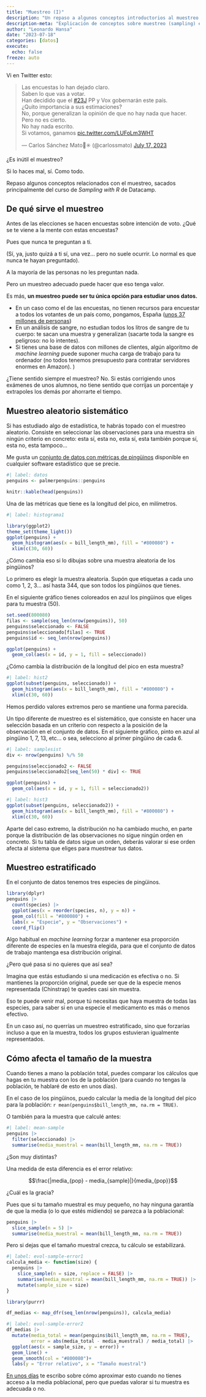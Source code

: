 ```yaml
---
title: "Muestreo (I)"
description: "Un repaso a algunos conceptos introductorios al muestreo estadístico"
description-meta: "Explicación de conceptos sobre muestreo (sampling) estadístico"
author: "Leonardo Hansa"
date: "2023-07-18"
categories: [datos]
execute: 
  echo: false
freeze: auto
---
```


Vi en Twitter esto: 

<blockquote class="twitter-tweet"><p lang="es" dir="ltr">Las encuestas lo han dejado claro.<br>Saben lo que vas a votar.<br>Han decidido que el <a href="https://twitter.com/hashtag/23J?src=hash&amp;ref_src=twsrc%5Etfw">#23J</a> PP y Vox gobernarán este país.<br>¿Quito importancia a sus estimaciones?<br>No, porque generalizan la opinión de que no hay nada que hacer.<br>Pero no es cierto. <br>No hay nada escrito.<br>Si votamos, ganamos <a href="https://t.co/LUFoLm3WHT">pic.twitter.com/LUFoLm3WHT</a></p>&mdash; Carlos Sánchez Mato🔻✳️ (@carlossmato) <a href="https://twitter.com/carlossmato/status/1681041667573334019?ref_src=twsrc%5Etfw">July 17, 2023</a></blockquote> <script async src="https://platform.twitter.com/widgets.js" charset="utf-8"></script>

¿Es inútil el muestreo? 

Si lo haces mal, sí. Como todo. 

Repaso algunos conceptos relacionados con el muestreo, sacados principalmente del curso de _Sampling with R_ de Datacamp. 

## De qué sirve el muestreo

Antes de las elecciones se hacen encuestas sobre intención de voto. ¿Qué se te viene a la mente con estas encuestas?

Pues que nunca te preguntan a ti. 

(Sí, ya, justo quizá a ti sí, una vez... pero no suele ocurrir. Lo normal es que nunca te hayan preguntado). 

A la mayoría de las personas no les preguntan nada. 

Pero un muestreo adecuado puede hacer que eso tenga valor. 

Es más, **un muestreo puede ser tu única opción para estudiar unos datos.**

- En un caso como el de las encuestas, no tienen recursos para encuestar a todos los votantes de un país como, pongamos, España ([unos 37 millones de personas](https://www.boe.es/boe/dias/2019/12/02/pdfs/BOE-A-2019-17344.pdf))
- En un análisis de sangre, no estudian todos los litros de sangre de tu cuerpo: te sacan una muestra y generalizan (sacarte toda la sangre es peligroso: no lo intentes). 
- Si tienes una base de datos con millones de clientes, algún algoritmo de _machine learning_ puede suponer mucha carga de trabajo para tu ordenador (no todos tenemos presupuesto para contratar servidores enormes en Amazon). )

¿Tiene sentido siempre el muestreo? No. Si estás corrigiendo unos exámenes de unos alumnos, no tiene sentido que corrijas un porcentaje y extrapoles los demás por ahorrarte el tiempo. 

## Muestreo aleatorio sistemático

Si has estudiado algo de estadística, te habrás topado con el muestreo aleatorio. Consiste en seleccionar las observaciones para una muestra sin ningún criterio en concreto: esta sí, esta no, esta sí, esta también porque sí, esta no, esta tampoco...

Me gusta un [conjunto de datos con métricas de pingüinos](https://allisonhorst.github.io/palmerpenguins/) disponible en cualquier software estadístico que se precie. 


```r
#| label: datos
penguins <- palmerpenguins::penguins

knitr::kable(head(penguins))
```

Una de las métricas que tiene es la longitud del pico, en milímetros. 

```r
#| label: histograma1

library(ggplot2)
theme_set(theme_light())
ggplot(penguins) + 
  geom_histogram(aes(x = bill_length_mm), fill = "#800080") + 
  xlim(c(30, 60))
```

¿Cómo cambia eso si lo dibujas sobre una muestra aleatoria de los pingüinos?

Lo primero es elegir la muestra aleatoria. Supón que etiquetas a cada uno como 1, 2, 3... así hasta 344, que son todos los pingüinos que tienes. 

En el siguiente gráfico tienes coloreados en azul los pingüinos que eliges para tu muestra (50). 

```r
set.seed(800080)
filas <- sample(seq_len(nrow(penguins)), 50)
penguins$seleccionado <- FALSE
penguins$seleccionado[filas] <- TRUE
penguins$id <- seq_len(nrow(penguins))

ggplot(penguins) + 
  geom_col(aes(x = id, y = 1, fill = seleccionado))

```

¿Cómo cambia la distribución de la longitud del pico en esta muestra? 

```r
#| label: hist2
ggplot(subset(penguins, seleccionado)) + 
  geom_histogram(aes(x = bill_length_mm), fill = "#800080") + 
  xlim(c(30, 60))
```

Hemos perdido valores extremos pero se mantiene una forma parecida. 

Un tipo diferente de muestreo es el sistemático, que consiste en hacer una selección basada en un criterio con respecto a la posición de la observación en el conjunto de datos. En el siguiente gráfico, pinto en azul al pingüino 1, 7, 13, etc... o sea, selecciono al primer pingüino de cada 6. 


```r
#| label: samplesist
div <- nrow(penguins) %/% 50

penguins$seleccionado2 <- FALSE
penguins$seleccionado2[seq_len(50) * div] <- TRUE

ggplot(penguins) + 
  geom_col(aes(x = id, y = 1, fill = seleccionado2))
```

```r
#| label: hist3
ggplot(subset(penguins, seleccionado2)) + 
  geom_histogram(aes(x = bill_length_mm), fill = "#800080") + 
  xlim(c(30, 60))
```

Aparte del caso extremo, la distribución no ha cambiado mucho, en parte porque la distribución de las observaciones no sigue ningún orden en concreto. Si tu tabla de datos sigue un orden, deberás valorar si ese orden afecta al sistema que eliges para muestrear tus datos. 


## Muestreo estratificado

En el conjunto de datos tenemos tres especies de pingüinos. 

```r
library(dplyr)
penguins |> 
  count(species) |> 
  ggplot(aes(x = reorder(species, n), y = n)) + 
  geom_col(fill = "#800080") +
  labs(x = "Especie", y = "Observaciones") + 
  coord_flip()
```

Algo habitual en _machine learning_ forzar a mantener esa proporción diferente de especies en la muestra elegida, para que el conjunto de datos de trabajo mantenga esa distribución original. 

¿Pero qué pasa si no quieres que así sea? 

Imagina que estás estudiando si una medicación es efectiva o no. Si mantienes la proporción original, puede ser que de la especie menos representada (Chinstrap) te quedes casi sin muestra. 

Eso te puede venir mal, porque tú necesitas que haya muestra de todas las especies, para saber si en una especie el medicamento es más o menos efectivo. 

En un caso así, no querrías un muestreo estratificado, sino que forzarías incluso a que en la muestra, todos los grupos estuvieran igualmente representados. 

## Cómo afecta el tamaño de la muestra

Cuando tienes a mano la población total, puedes comparar los cálculos que hagas en tu muestra con los de la población (para cuando no tengas la población, te hablaré de esto en unos días). 

En el caso de los pingüinos, puedo calcular la media de la longitud del pico para la población: `r mean(penguins$bill_length_mm, na.rm = TRUE)`. 

O también para la muestra que calculé antes: 

```r
#| label: mean-sample
penguins |> 
  filter(seleccionado) |> 
  summarise(media_muestral = mean(bill_length_mm, na.rm = TRUE))
```

¿Son muy distintas?

Una medida de esta diferencia es el error relativo: 

$$\frac{|media_{pop} - media_{sample}|}{media_{pop}}$$


¿Cuál es la gracia? 

Pues que si tu tamaño muestral es muy pequeño, no hay ninguna garantía de que la media (o lo que estés midiendo) se parezca a la poblacional:

```r
penguins |> 
  slice_sample(n = 5) |> 
  summarise(media_muestral = mean(bill_length_mm, na.rm = TRUE))
```

Pero si dejas que el tamaño muestral crezca, tu cálculo se estabilizará. 

```r
#| label: evol-sample-error1
calcula_media <- function(size) {
  penguins |> 
    slice_sample(n = size, replace = FALSE) |> 
    summarise(media_muestral = mean(bill_length_mm, na.rm = TRUE)) |> 
    mutate(sample_size = size)
}

library(purrr)

df_medias <- map_dfr(seq_len(nrow(penguins)), calcula_media)
```


```r
#| label: evol-sample-error2
df_medias |> 
  mutate(media_total = mean(penguins$bill_length_mm, na.rm = TRUE), 
         error = abs(media_total - media_muestral) / media_total) |> 
  ggplot(aes(x = sample_size, y = error)) + 
  geom_line() + 
  geom_smooth(col = "#800080")+ 
  labs(y = "Error relativo", x = "Tamaño muestral")

```


[En unos días](https://longitudsinanchura.com/posts/2023-07-21-muestreo-ii) te escribo sobre cómo aproximar esto cuando no tienes acceso a la media poblacional, pero que puedas valorar si tu muestra es adecuada o no.

